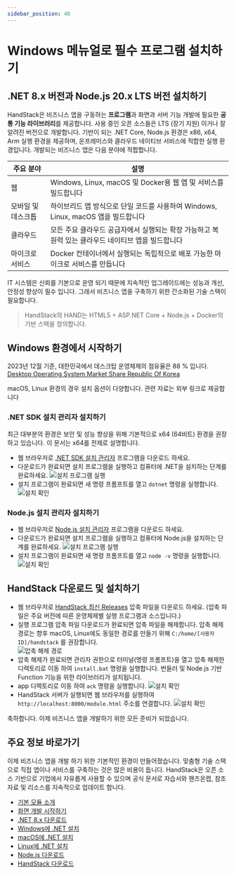 ```yaml
---
sidebar_position: 40
---
```


# Windows 메뉴얼로 필수 프로그램 설치하기

## .NET 8.x 버전과 Node.js 20.x LTS 버전 설치하기

HandStack은 비즈니스 앱을 구동하는 **프로그램**과 화면과 서버 기능 개발에 필요한 **공통 기능 라이브러리**를 제공합니다. 사용 중인 오픈 소스들은 LTS (장기 지원) 이거나 잘 알려진 버전으로 개발합니다. 기반이 되는 .NET Core, Node.js 환경은 x86, x64, Arm 실행 환경을 제공하며, 온프레미스와 클라우드 네이티브 서비스에 적합한 실행 환경입니다. 개발되는 비즈니스 앱은 다음 분야에 적합합니다.

|주요 분야|설명|
|---|---|
|웹|Windows, Linux, macOS 및 Docker용 웹 앱 및 서비스를 빌드합니다|
|모바일 및 데스크톱|하이브리드 앱 방식으로 단일 코드를 사용하여 Windows, Linux, macOS 앱을 빌드합니다|
|클라우드|모든 주요 클라우드 공급자에서 실행되는 확장 가능하고 복원력 있는 클라우드 네이티브 앱을 빌드합니다|
|마이크로 서비스|Docker 컨테이너에서 실행되는 독립적으로 배포 가능한 마이크로 서비스를 만듭니다|

IT 시스템은 신뢰를 기본으로 운영 되기 때문에 지속적인 업그레이드에는 성능과 개선, 안정성 향상이 필수 입니다. 그래서 비즈니스 앱을 구축하기 위한 간소화된 기술 스택이 필요합니다.

> HandStack의 HAND는 HTML5 + ASP.NET Core + Node.js + Docker의 기반 스택을 정의합니다.

## Windows 환경에서 시작하기

2023년 12월 기준, 대한민국에서 데스크탑 운영체제의 점유율은 88 % 입니다. [Desktop Operating System Market Share Republic Of Korea](https://gs.statcounter.com/os-market-share/desktop/south-korea)

macOS, Linux 환경의 경우 설치 옵션이 다양합니다. 관련 자료는 외부 링크로 제공합니다

### .NET SDK 설치 관리자 설치하기

최근 대부분의 환경은 보안 및 성능 향상을 위해 기본적으로 x64 (64비트) 환경을 권장하고 있습니다. 이 문서는 x64를 전제로 설명합니다.

* 웹 브라우저로 [.NET SDK 설치 관리자](https://dotnet.microsoft.com/ko-kr/download/dotnet/thank-you/sdk-8.0.100-windows-x64-installer) 프로그램을 다운로드 하세요.
* 다운로드가 완료되면 설치 프로그램을 실행하고 컴퓨터에 .NET을 설치하는 단계를 완료하세요. ![설치 프로그램 실행](img/sdk-installer-windows.png)
* 설치 프로그램이 완료되면 새 명령 프롬프트를 열고 `dotnet` 명령을 실행합니다. ![설치 확인](img/sdk-verify-windows.png)

### Node.js 설치 관리자 설치하기

* 웹 브라우저로 [Node.js 설치 관리자](https://nodejs.org/dist/v20.9.0/node-v20.9.0-x64.msi) 프로그램을 다운로드 하세요.
* 다운로드가 완료되면 설치 프로그램을 실행하고 컴퓨터에 Node.js을 설치하는 단계를 완료하세요. ![설치 프로그램 실행](img/nodesdk-installer-windows.png)
* 설치 프로그램이 완료되면 새 명령 프롬프트를 열고 `node -v` 명령을 실행합니다. ![설치 확인](img/nodesdk-verify-windows.png)

## HandStack 다운로드 및 설치하기

* 웹 브라우저로 [HandStack 최신 Releases](https://github.com/handstack77/handstack/releases) 압축 파일을 다운로드 하세요. (압축 파일은 주요 버전에 따른 운영체제별 실행 프로그램과 소스입니다.)
* 실행 프로그램 압축 파일 다운로드가 완료되면 압축 파일을 해제합니다. 압축 해제 경로는 향후 macOS, Linux에도 동일한 경로를 만들기 위해 `C:/home/[사용자 ID]/handstack` 를 권장합니다.<br />![압축 해제 경로](img/handstack-extract-windows.png)
* 압축 해제가 완료되면 관리자 권한으로 터미널(명령 프롬프트)을 열고 압축 해제한 디렉토리로 이동 하여 `install.bat` 명령을 실행합니다. 번들러 및 Node.js 기반 Function 기능을 위한 라이브러리가 설치됩니다.
* app 디렉토리로 이동 하여 `ack` 명령을 실행합니다. ![설치 확인](img/handstack-verify-windows.png)
* HandStack 서버가 실행되면 웹 브라우저를 실행하여 `http://localhost:8000/module.html` 주소를 연결합니다. ![설치 확인](img/handstack-hello-windows.png)

축하합니다. 이제 비즈니스 앱을 개발하기 위한 모든 준비가 되었습니다.

## 주요 정보 바로가기

이제 비즈니스 앱을 개발 하기 위한 기본적인 환경이 만들어졌습니다. 맞춤형 기술 스택으로 직접 앱이나 서비스를 구축하는 것은 많은 비용이 듭니다. HandStack은 오픈 소스 기반으로 기업에서 자유롭게 사용할 수 있으며 공식 문서로 자습서와 핸즈온랩, 참조 자료 및 리소스를 지속적으로 업데이트 합니다.

* [기본 모듈 소개](https://handstack.kr/docs/startup/learning/%EA%B8%B0%EB%B3%B8-modules-%EC%86%8C%EA%B0%9C)
* [화면 개발 시작하기](https://handstack.kr/docs/startup/learning/%ED%99%94%EB%A9%B4-%EA%B0%9C%EB%B0%9C-%EC%8B%9C%EC%9E%91%ED%95%98%EA%B8%B0)
* [.NET 8.x 다운로드](https://dotnet.microsoft.com/ko-kr/download/dotnet/8.0)
* [Windows에 .NET 설치](https://learn.microsoft.com/ko-kr/dotnet/core/install/windows?tabs=net80)
* [macOS에 .NET 설치](https://learn.microsoft.com/ko-kr/dotnet/core/install/macos)
* [Linux에 .NET 설치](https://learn.microsoft.com/ko-kr/dotnet/core/install/linux)
* [Node.js 다운로드](https://nodejs.org/en/download)
* [HandStack 다운로드](https://github.com/handstack77/handstack/releases)

